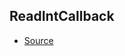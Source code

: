 ## ReadIntCallback



- [Source](https://github.com/Androz2091/discord-player/blob/1a12f69/packages/equalizer/src/equalizer/ChannelProcessor.ts#L3)